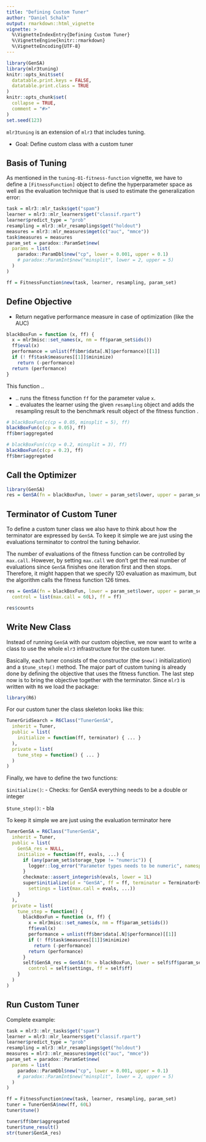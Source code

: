 ```yaml
---
title: "Defining Custom Tuner"
author: "Daniel Schalk"
output: rmarkdown::html_vignette
vignette: >
  %\VignetteIndexEntry{Defining Custom Tuner}
  %\VignetteEngine{knitr::rmarkdown}
  %\VignetteEncoding{UTF-8}
---
```


```r
library(GenSA)
library(mlr3tuning)
knitr::opts_knit$set(
  datatable.print.keys = FALSE,
  datatable.print.class = TRUE
)
knitr::opts_chunk$set(
  collapse = TRUE,
  comment = "#>"
)
set.seed(123)
```

`mlr3tuning` is an extension of `mlr3` that includes tuning.

-   Goal: Define custom class with a custom tuner

## Basis of Tuning 

As mentioned in the `tuning-01-fitness-function` vignette, we have to define a `[FitnessFunction]` object to define the hyperparameter space as well as the evaluation technique that is used to estimate the generalization error:

```r
task = mlr3::mlr_tasks$get("spam")
learner = mlr3::mlr_learners$get("classif.rpart")
learner$predict_type = "prob"
resampling = mlr3::mlr_resamplings$get("holdout")
measures = mlr3::mlr_measures$mget(c("auc", "mmce"))
task$measures = measures
param_set = paradox::ParamSet$new(
  params = list(
    paradox::ParamDbl$new("cp", lower = 0.001, upper = 0.1)
    # paradox::ParamInt$new("minsplit", lower = 2, upper = 5)
  )
)

ff = FitnessFunction$new(task, learner, resampling, param_set)
```

## Define Objective


- Return negative performance measure in case of optimization (like the AUC)

```r
blackBoxFun = function (x, ff) {
  x = mlr3misc::set_names(x, nm = ff$param_set$ids())
  ff$eval(x)
  performance = unlist(ff$bmr$data[.N]$performance)[[1]]
  if (! ff$task$measures[[1]]$minimize) 
    return (-performance)
  return (performance)
}
```

This function ..

-   .. runs the fitness function `ff` for the parameter value `x`.
-   .. evaluates the learner using the given `resampling` object and adds the resampling result to the benchmark result object of the fitness function .

```r
# blackBoxFun(c(cp = 0.05, minsplit = 5), ff)
blackBoxFun(c(cp = 0.05), ff)
ff$bmr$aggregated

# blackBoxFun(c(cp = 0.2, minsplit = 3), ff)
blackBoxFun(c(cp = 0.2), ff)
ff$bmr$aggregated
``` 


## Call the Optimizer

```r
library(GenSA)
res = GenSA(fn = blackBoxFun, lower = param_set$lower, upper = param_set$upper, ff = ff)
```


## Terminator of Custom Tuner

To define a custom tuner class we also have to think about how the terminator are expressed by `GenSA`. To keep it simple we are just using the evaluations terminator to control the tuning behavior.

The number of evaluations of the fitness function can be controlled by `max.call`. However, by setting `max.call` we don't get the real number of evaluations since `GenSA` finishes one iteration first and then stops. Therefore, it might happen that we specify 120 evaluation as maximum, but the algorithm calls the fitness function 126 times.

```r
res = GenSA(fn = blackBoxFun, lower = param_set$lower, upper = param_set$upper,
  control = list(max.call = 60L), ff = ff)
```

```r
res$counts
```


## Write New Class

Instead of running `GenSA` with our custom objective, we now want to write a class to use the whole `mlr3` infrastructure for the custom tuner.

Basically, each tuner consists of the constructor (the `$new()` initialization) and a `$tune_step()` method. The major part of custom tuning is already done by defining the objective that uses the fitness function. The last step now is to bring the objective together with the terminator. Since `mlr3` is written with `R6` we load the package:

```r
library(R6)
```

For our custom tuner the class skeleton looks like this: 

```r
TunerGridSearch = R6Class("TunerGenSA",
  inherit = Tuner,
  public = list(
    initialize = function(ff, terminator) { ... }
  ),
  private = list(
    tune_step = function() { ... }
  )
)

```

Finally, we have to define the two functions:

`$initialize()`:
-   Checks: for GenSA everything needs to be a double or integer

`$tune_step()`:
-   bla 

To keep it simple we are just using the evaluation terminator here
    

```r
TunerGenSA = R6Class("TunerGenSA",
  inherit = Tuner,
  public = list(
    GenSA_res = NULL,
    initialize = function(ff, evals, ...) {
      if (any(param_set$storage_type != "numeric")) {
        logger::log_error("Parameter types needs to be numeric", namespace = "mlr3")
      }
      checkmate::assert_integerish(evals, lower = 1L)
      super$initialize(id = "GenSA", ff = ff, terminator = TerminatorEvaluations$new(evals), 
        settings = list(max.call = evals, ...))
    }
  ),
  private = list(
    tune_step = function() {
      blackBoxFun = function (x, ff) {
        x = mlr3misc::set_names(x, nm = ff$param_set$ids())
        ff$eval(x)
        performance = unlist(ff$bmr$data[.N]$performance)[[1]]
        if (! ff$task$measures[[1]]$minimize)
          return (-performance)
        return (performance)
      }
      self$GenSA_res = GenSA(fn = blackBoxFun, lower = self$ff$param_set$lower, upper = self$ff$param_set$upper,
        control = self$settings, ff = self$ff)
    }
  )
)
```

## Run Custom Tuner

Complete example:

```r
task = mlr3::mlr_tasks$get("spam")
learner = mlr3::mlr_learners$get("classif.rpart")
learner$predict_type = "prob"
resampling = mlr3::mlr_resamplings$get("holdout")
measures = mlr3::mlr_measures$mget(c("auc", "mmce"))
param_set = paradox::ParamSet$new(
  params = list(
    paradox::ParamDbl$new("cp", lower = 0.001, upper = 0.1)
    # paradox::ParamInt$new("minsplit", lower = 2, upper = 5)
  )
)

ff = FitnessFunction$new(task, learner, resampling, param_set)
tuner = TunerGenSA$new(ff, 60L)
tuner$tune()

tuner$ff$bmr$aggregated
tuner$tune_result()
str(tuner$GenSA_res)
```